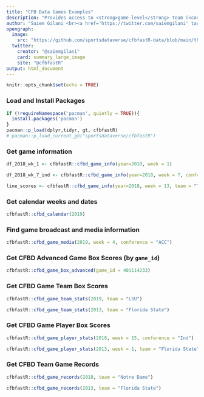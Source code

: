 ---
title: "CFB Data Games Examples"
description: "Provides access to <strong>game-level</strong> team (<code>cfbd_game_team_stats()</code>) and player (<code>cfbd_game_player_stats()</code>) standard <strong>box scores</strong>, as well as team-level advanced box scores (<code>cfbd_game_box_advanced()</code>). Also useful for looking up game information (<code>cfbd_game_info()</code>), broadcast details (<code>cfbd_game_media()</code>), and team records/results information (<code>cfbd_game_records()</code>)."
author: "Saiem Gilani <br><a href='https://twitter.com/saiemgilani' target='blank'><img src='https://img.shields.io/twitter/follow/saiemgilani?color=blue&amp;label=%40saiemgilani&amp;logo=x&amp;style=for-the-badge' alt='@saiemgilani'/></a> <a href='https://github.com/saiemgilani' target='blank'><img src='https://img.shields.io/github/followers/saiemgilani?color=eee&amp;logo=Github&amp;style=for-the-badge' alt='@saiemgilani'/></a>"
opengraph:
  image:
    src: "https://github.com/sportsdataverse/cfbfastR-data/blob/main/themes/social_card_cfbfastR_final_quote.png?raw=true"
  twitter:
    creator: "@saiemgilani"
    card: summary_large_image
    site: "@cfbfastR"
output: html_document
---

```{r setup, include=FALSE}
knitr::opts_chunk$set(echo = TRUE)
```

### **Load and Install Packages**

```{r}
if (!requireNamespace('pacman', quietly = TRUE)){
  install.packages('pacman')
}
pacman::p_load(dplyr,tidyr, gt, cfbfastR)
# pacman::p_load_current_gh("sportsdataverse/cfbfastR")
```

### **Get game information**

```{r, load_cfbd_games_ex, eval = FALSE}

df_2018_wk_1 <- cfbfastR::cfbd_game_info(year=2018, week = 1)

df_2018_wk_7_ind <- cfbfastR::cfbd_game_info(year=2018, week = 7, conference = "Ind")

line_scores <- cfbfastR::cfbd_game_info(year=2018, week = 13, team = "Texas A&M", quarter_scores = TRUE)

```

### **Get calendar weeks and dates**

```{r, cfbd_calendar_ex, eval = FALSE}

cfbfastR::cfbd_calendar(2019)

```

### **Find game broadcast and media information**

```{r, cfbd_game_media_ex, eval = FALSE}

cfbfastR::cfbd_game_media(2019, week = 4, conference = "ACC")

```

### **Get CFBD Advanced Game Box Scores (by `game_id`)**

```{r, cfbd_game_box_adv_ex, eval = FALSE}

cfbfastR::cfbd_game_box_advanced(game_id = 401114233)

```

### **Get CFBD Game Team Box Scores**

```{r, game_team_stats_ex}

cfbfastR::cfbd_game_team_stats(2019, team = "LSU")

cfbfastR::cfbd_game_team_stats(2013, team = "Florida State")

```

### **Get CFBD Game Player Box Scores**

```{r, game_player_stats_ex, eval = FALSE}

cfbfastR::cfbd_game_player_stats(2018, week = 15, conference = "Ind")

cfbfastR::cfbd_game_player_stats(2013, week = 1, team = "Florida State", category = "passing")

```

### **Get CFBD Team Game Records**

```{r, game_records_ex, eval = FALSE}

cfbfastR::cfbd_game_records(2018, team = "Notre Dame")

cfbfastR::cfbd_game_records(2013, team = "Florida State")

```
